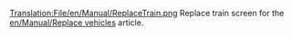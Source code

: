 [[Translation:File/en/Manual/ReplaceTrain.png]]
Replace train screen for the [[en/Manual/Replace vehicles]] article.
